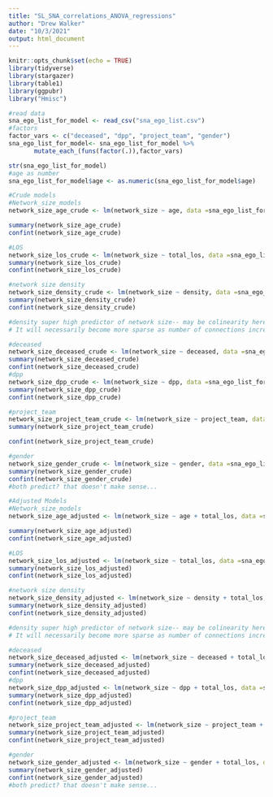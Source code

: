 ```yaml
---
title: "SL_SNA_correlations_ANOVA_regressions"
author: "Drew Walker"
date: "10/3/2021"
output: html_document
---
```


```r
knitr::opts_chunk$set(echo = TRUE)
library(tidyverse)
library(stargazer)
library(table1)
library(ggpubr)
library("Hmisc")


```


```r
#read data 
sna_ego_list_for_model <- read_csv("sna_ego_list.csv")
#factors 
factor_vars <- c("deceased", "dpp", "project_team", "gender")
sna_ego_list_for_model<- sna_ego_list_for_model %>% 
       mutate_each_(funs(factor(.)),factor_vars)

str(sna_ego_list_for_model)
#age as number
sna_ego_list_for_model$age <- as.numeric(sna_ego_list_for_model$age)

#Crude models
#Network_size_models
network_size_age_crude <- lm(network_size ~ age, data =sna_ego_list_for_model)    #This model adds in the covariate effect of th

summary(network_size_age_crude)
confint(network_size_age_crude)

#LOS
network_size_los_crude <- lm(network_size ~ total_los, data =sna_ego_list_for_model)  
summary(network_size_los_crude)
confint(network_size_los_crude)

#network size density 
network_size_density_crude <- lm(network_size ~ density, data =sna_ego_list_for_model)  
summary(network_size_density_crude)
confint(network_size_density_crude)

#density super high predictor of network size-- may be colinearity here 
# It will necessarily become more sparse as number of connections increases

#deceased
network_size_deceased_crude <- lm(network_size ~ deceased, data =sna_ego_list_for_model)    #This model adds in the covariate effect of th
summary(network_size_deceased_crude)
confint(network_size_deceased_crude)
#dpp
network_size_dpp_crude <- lm(network_size ~ dpp, data =sna_ego_list_for_model)    #This model adds in the covariate effect of th
summary(network_size_dpp_crude)
confint(network_size_dpp_crude)

#project_team
network_size_project_team_crude <- lm(network_size ~ project_team, data =sna_ego_list_for_model)    #This model adds in the covariate effect of th
summary(network_size_project_team_crude)

confint(network_size_project_team_crude)

#gender
network_size_gender_crude <- lm(network_size ~ gender, data =sna_ego_list_for_model)    #This model adds in the covariate effect of th
summary(network_size_gender_crude)
confint(network_size_gender_crude)
#both predict? that doesn't make sense...
```

```r
#Adjusted Models
#Network_size_models
network_size_age_adjusted <- lm(network_size ~ age + total_los, data =sna_ego_list_for_model)    #This model adds in the covariate effect of th

summary(network_size_age_adjusted)
confint(network_size_age_adjusted)

#LOS
network_size_los_adjusted <- lm(network_size ~ total_los, data =sna_ego_list_for_model)  
summary(network_size_los_adjusted)
confint(network_size_los_adjusted)

#network size density 
network_size_density_adjusted <- lm(network_size ~ density + total_los, data =sna_ego_list_for_model)  
summary(network_size_density_adjusted)
confint(network_size_density_adjusted)

#density super high predictor of network size-- may be colinearity here 
# It will necessarily become more sparse as number of connections increases

#deceased
network_size_deceased_adjusted <- lm(network_size ~ deceased + total_los, data =sna_ego_list_for_model)    #This model adds in the covariate effect of th
summary(network_size_deceased_adjusted)
confint(network_size_deceased_adjusted)
#dpp
network_size_dpp_adjusted <- lm(network_size ~ dpp + total_los, data =sna_ego_list_for_model)    #This model adds in the covariate effect of th
summary(network_size_dpp_adjusted)
confint(network_size_dpp_adjusted)

#project_team
network_size_project_team_adjusted <- lm(network_size ~ project_team + total_los, data =sna_ego_list_for_model)    #This model adds in the covariate effect of th
summary(network_size_project_team_adjusted)
confint(network_size_project_team_adjusted)

#gender
network_size_gender_adjusted <- lm(network_size ~ gender + total_los, data =sna_ego_list_for_model)    #This model adds in the covariate effect of th
summary(network_size_gender_adjusted)
confint(network_size_gender_adjusted)
#both predict? that doesn't make sense...
```

